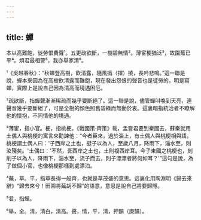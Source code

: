 ```yaml
---
---
---
```

title: 蟬
---



本以高難飽，徒勞恨費聲¹。五更疏欲斷，一樹碧無情²。薄宦梗猶泛³，故園蕪已平⁴。煩君最相警⁵，我亦舉家清⁶。

¹《吳越春秋》：“秋蟬登高樹，飲清露，隨風撝（揮）撓，長吟悲鳴。”這一聯是說，蟬本來因為在高樹飲清露而難飽，現在發出怨恨的聲音也是徒勞的。明是寫蟬，實際上是說自己因為清高而境遇困厄。

²疏欲斷，指蟬聲漸漸稀疏而幾乎要斷絕了。這一聯是說，儘管蟬叫喚到天亮，連聲音幾乎要斷絕了，可是全樹的顏色照舊碧綠而無動於衷。這裏暗指統治者不瞭解他的懷抱，不同情他的境遇。

³薄宦，指小官。梗，指桃梗。《戰國策·齊策》載，孟嘗君要到秦國去，蘇秦就用土偶人與桃梗的寓言來勸諫他：“今者臣來，過於淄上，有土偶人與桃梗相與語。桃梗謂土偶人曰：'子西岸之土也，挺子以為人，至歲八月，降雨下，淄水至，則汝殘矣。'土偶曰：'不然，吾西岸之土也，土則複西岸耳。今子東國之桃梗也，刻削子以為人，降雨下，淄水至，流子而去，則子漂漂者將何如耳？'”這句是說，為了做個小官，也像桃梗那樣到處漂泊。

⁴蕪，草。平，指草長得一般齊，也就是草茂盛的意思。這裏化用陶淵明《歸去來辭》“歸去來兮！田園將蕪胡不歸”的語意，意思是說自己將要歸隱。

⁵君，指蟬。

⁶舉，全。清，清白，清高。聲，情，平，清，押韻（庚韻）。